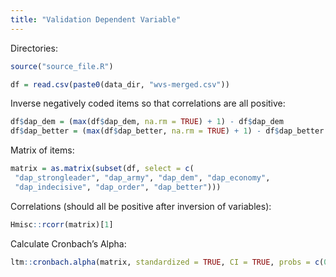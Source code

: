 ```yaml
---
title: "Validation Dependent Variable"
---
```


Directories:
```r
source("source_file.R")
```

```r
df = read.csv(paste0(data_dir, "wvs-merged.csv"))
```

Inverse negatively coded items so that correlations are all positive:
```r
df$dap_dem = (max(df$dap_dem, na.rm = TRUE) + 1) - df$dap_dem
df$dap_better = (max(df$dap_better, na.rm = TRUE) + 1) - df$dap_better
```

Matrix of items:
```r
matrix = as.matrix(subset(df, select = c(
 "dap_strongleader", "dap_army", "dap_dem", "dap_economy", 
 "dap_indecisive", "dap_order", "dap_better")))
```

Correlations (should all be positive after inversion of variables):
```r
Hmisc::rcorr(matrix)[1]
```

Calculate Cronbach's Alpha:
```r
ltm::cronbach.alpha(matrix, standardized = TRUE, CI = TRUE, probs = c(0.025, 0.975), B = 1000, na.rm = TRUE)
```


